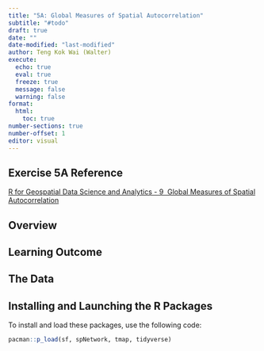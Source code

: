 ```yaml
---
title: "5A: Global Measures of Spatial Autocorrelation"
subtitle: "#todo"
draft: true
date: ""
date-modified: "last-modified"
author: Teng Kok Wai (Walter)
execute:
  echo: true
  eval: true
  freeze: true
  message: false
  warning: false
format:
  html:
    toc: true
number-sections: true
number-offset: 1
editor: visual
---
```


## Exercise 5A Reference

[R for Geospatial Data Science and Analytics - 9  Global Measures of Spatial Autocorrelation](https://r4gdsa.netlify.app/chap09.html)

## Overview

## Learning Outcome


## The Data


## Installing and Launching the R Packages



To install and load these packages, use the following code:

``` r
pacman::p_load(sf, spNetwork, tmap, tidyverse)
```
